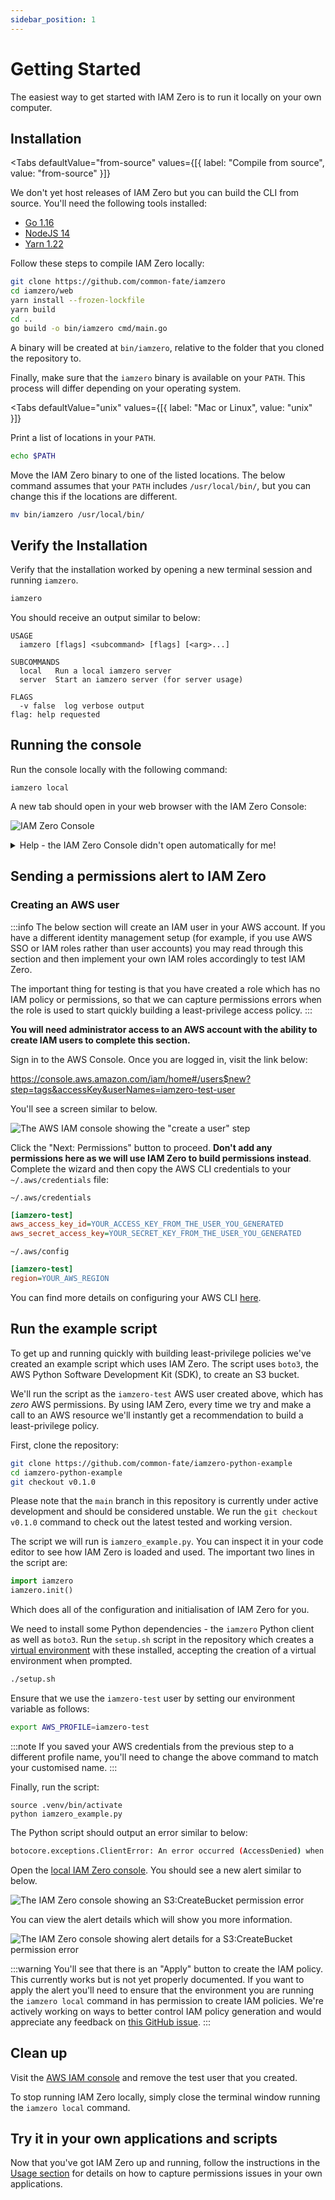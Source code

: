```yaml
---
sidebar_position: 1
---
```



# Getting Started

The easiest way to get started with IAM Zero is to run it locally on your own computer.

## Installation

<Tabs
  defaultValue="from-source"
  values={[{ label: "Compile from source", value: "from-source" }]}
>
  <TabItem value="from-source">

We don't yet host releases of IAM Zero but you can build the CLI from source. You'll need the following tools installed:

- [Go 1.16](https://golang.org/doc/install)
- [NodeJS 14](https://nodejs.org/en/download/)
- [Yarn 1.22](https://classic.yarnpkg.com/en/docs/install)

Follow these steps to compile IAM Zero locally:

```bash
git clone https://github.com/common-fate/iamzero
cd iamzero/web
yarn install --frozen-lockfile
yarn build
cd ..
go build -o bin/iamzero cmd/main.go
```

   </TabItem>
</Tabs>

A binary will be created at `bin/iamzero`, relative to the folder that you cloned the repository to.

Finally, make sure that the `iamzero` binary is available on your `PATH`. This process will differ depending on your operating system.

<Tabs
  defaultValue="unix"
  values={[{ label: "Mac or Linux", value: "unix" }]}
>
  <TabItem value="unix">

Print a list of locations in your `PATH`.

```bash
echo $PATH
```

Move the IAM Zero binary to one of the listed locations. The below command assumes that your `PATH` includes `/usr/local/bin/`, but you can change this if the locations are different.

```bash
mv bin/iamzero /usr/local/bin/
```

   </TabItem>
</Tabs>

## Verify the Installation

Verify that the installation worked by opening a new terminal session and running `iamzero`.

```bash
iamzero
```

You should receive an output similar to below:

```
USAGE
  iamzero [flags] <subcommand> [flags] [<arg>...]

SUBCOMMANDS
  local   Run a local iamzero server
  server  Start an iamzero server (for server usage)

FLAGS
  -v false  log verbose output
flag: help requested
```

## Running the console

Run the console locally with the following command:

```shell
iamzero local
```

A new tab should open in your web browser with the IAM Zero Console:

![IAM Zero Console](/img/console.png)

<details>
  <summary>Help - the IAM Zero Console didn't open automatically for me!</summary>

# Manually launching the IAM Zero Console

If your web browser does not automatically launch, visit http://localhost:9090 in a new tab. You will be prompted with a login screen similar to below:

![IAM Zero Login](/img/login.png)

The `iamzero local` command will have automatically generated an authentication token for you. This is saved to your home directory in MacOS or Linux systems as `~/.iamzero.ini`.

To retrieve the token, run the command

```
cat ~/.iamzero.ini
```

You should see an output similar to below.

```ini
[iamzero]
token = 172db0070b6576f33b06eeab9a6eff70
url   = http://localhost:9090
```

Copy the `token` string and paste it into the input on the login page in your web browser. You should now be able to access the IAM Zero Console.

If you are running a Windows operating system or you cannot find your token please [ask for help on our Slack](https://join.slack.com/t/commonfatecommunity/shared_invite/zt-q4m96ypu-_gYlRWD3k5rIsaSsqP7QMg)

</details>

## Sending a permissions alert to IAM Zero

### Creating an AWS user

:::info
The below section will create an IAM user in your AWS account. If you have a different identity management setup (for example, if you use AWS SSO or IAM roles rather than user accounts) you may read through this section and then implement your own IAM roles accordingly to test IAM Zero.

The important thing for testing is that you have created a role which has no IAM policy or permissions, so that we can capture permissions errors when the role is used to start quickly building a least-privilege access policy.
:::

**You will need administrator access to an AWS account with the ability to create IAM users to complete this section.**

Sign in to the AWS Console. Once you are logged in, visit the link below:

https://console.aws.amazon.com/iam/home#/users$new?step=tags&accessKey&userNames=iamzero-test-user

You'll see a screen similar to below.

![The AWS IAM console showing the "create a user" step](/img/aws-iam-create-user.png)

Click the "Next: Permissions" button to proceed. **Don't add any permissions here as we will use IAM Zero to build permissions instead**. Complete the wizard and then copy the AWS CLI credentials to your `~/.aws/credentials` file:

`~/.aws/credentials`

```ini
[iamzero-test]
aws_access_key_id=YOUR_ACCESS_KEY_FROM_THE_USER_YOU_GENERATED
aws_secret_access_key=YOUR_SECRET_KEY_FROM_THE_USER_YOU_GENERATED
```

`~/.aws/config`

```ini
[iamzero-test]
region=YOUR_AWS_REGION
```

You can find more details on configuring your AWS CLI [here](https://docs.aws.amazon.com/cli/latest/userguide/cli-configure-files.html).

## Run the example script

To get up and running quickly with building least-privilege policies we've created an example script which uses IAM Zero. The script uses `boto3`, the AWS Python Software Development Kit (SDK), to create an S3 bucket.

We'll run the script as the `iamzero-test` AWS user created above, which has _zero_ AWS permissions. By using IAM Zero, every time we try and make a call to an AWS resource we'll instantly get a recommendation to build a least-privilege policy.

First, clone the repository:

```bash
git clone https://github.com/common-fate/iamzero-python-example
cd iamzero-python-example
git checkout v0.1.0
```

Please note that the `main` branch in this repository is currently under active development and should be considered unstable. We run the `git checkout v0.1.0` command to check out the latest tested and working version.

The script we will run is `iamzero_example.py`. You can inspect it in your code editor to see how IAM Zero is loaded and used. The important two lines in the script are:

```python
import iamzero
iamzero.init()
```

Which does all of the configuration and initialisation of IAM Zero for you.

We need to install some Python dependencies - the `iamzero` Python client as well as `boto3`. Run the `setup.sh` script in the repository which creates a [virtual environment](https://docs.python.org/3/library/venv.html) with these installed, accepting the creation of a virtual environment when prompted.

```bash
./setup.sh
```

Ensure that we use the `iamzero-test` user by setting our environment variable as follows:

```bash
export AWS_PROFILE=iamzero-test
```

:::note
If you saved your AWS credentials from the previous step to a different profile name, you'll need to change the above command to match your customised name.
:::

Finally, run the script:

```
source .venv/bin/activate
python iamzero_example.py
```

The Python script should output an error similar to below:

```bash
botocore.exceptions.ClientError: An error occurred (AccessDenied) when calling the CreateBucket operation: Access Denied
```

Open the [local IAM Zero console](http://localhost:9090). You should see a new alert similar to below.

![The IAM Zero console showing an S3:CreateBucket permission error](/img/alert.png)

You can view the alert details which will show you more information.

![The IAM Zero console showing alert details for a S3:CreateBucket permission error](/img/alert-details.png)

:::warning
You'll see that there is an "Apply" button to create the IAM policy. This currently works but is not yet properly documented. If you want to apply the alert you'll need to ensure that the environment you are running the `iamzero local` command in has permission to create IAM policies. We're actively working on ways to better control IAM policy generation and would appreciate any feedback on [this GitHub issue](https://github.com/common-fate/iamzero/issues/9).
:::

## Clean up

Visit the [AWS IAM console](https://console.aws.amazon.com/iam/home#/users) and remove the test user that you created.

To stop running IAM Zero locally, simply close the terminal window running the `iamzero local` command.

## Try it in your own applications and scripts

Now that you've got IAM Zero up and running, follow the instructions in the [Usage section](/docs/usage/app-development) for details on how to capture permissions issues in your own applications.
